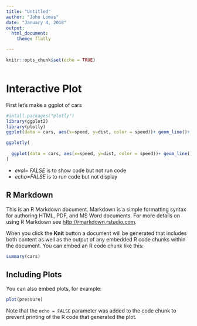 ```yaml
---
title: "Untitled"
author: "John Lomas"
date: "January 4, 2018"
output: 
  html_document: 
    theme: flatly

---
```


```r
knitr::opts_chunk$set(echo = TRUE)
```

```bash

```
# Interactive Plot

First let's make a ggplot of cars
```r
#intall.packages("plotly")
library(ggplot2)
library(plotly)
ggplot(data = cars, aes(x=speed, y=dist, color = speed))+ geom_line()+ geom_point(alpha = .5)

```

```r
ggplotly(
  
  ggplot(data = cars, aes(x=speed, y=dist, color = speed))+ geom_line()+ geom_point(alpha = .5)
)
```

- *eval= FALSE* is to show code but not run code
- *echo=FALSE* is to run code but not display

## R Markdown

This is an R Markdown document. Markdown is a simple formatting syntax for authoring HTML, PDF, and MS Word documents. For more details on using R Markdown see <http://rmarkdown.rstudio.com>.

When you click the **Knit** button a document will be generated that includes both content as well as the output of any embedded R code chunks within the document. You can embed an R code chunk like this:

```r
summary(cars)
```

## Including Plots

You can also embed plots, for example:

```r
plot(pressure)
```

Note that the `echo = FALSE` parameter was added to the code chunk to prevent printing of the R code that generated the plot.
